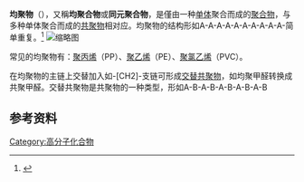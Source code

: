 '''均聚物'''（{{lang-en|Homopolymer}}），又稱'''均聚合物'''或'''同元聚合物'''，是僅由一种[[单体|单体]]聚合而成的[[聚合物|聚合物]]，与多种单体聚合而成的[[共聚物|共聚物]]相对应。均聚物的结构形如A-A-A-A-A-A-A-A-A-A-简单重复。<ref>{{Cite web|url=http://www.chemie.de/lexikon/Homopolymer.html|title=Homopolymer|accessdate=2016-12-22|work=www.chemie.de|archive-date=2016-12-22|archive-url=https://web.archive.org/web/20161222223321/http://www.chemie.de/lexikon/Homopolymer.html|dead-url=no}}</ref>
[[File:Homopolymer_3D.svg|缩略图]]

常见的均聚物有：[[聚丙烯|聚丙烯]]（PP）、[[聚乙烯|聚乙烯]]（PE）、[[聚氯乙烯|聚氯乙烯]]（PVC）。

在均聚物的主链上交替加入如-[CH2]-支链可形成[[共聚物#共聚物类型|交替共聚物]]，如均聚甲醛转换成共聚甲醛。交替共聚物是共聚物的一种类型，形如A-B-A-B-A-B-A-B-A-B

==参考资料==
{{reflist}}

{{chem-stub}}

[[Category:高分子化合物|Category:高分子化合物]]
